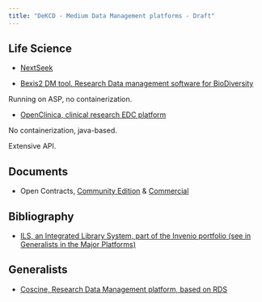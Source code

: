 ```yaml
---
title: "DeKCD - Medium Data Management platforms - Draft"
---
```


## Life Science

* [NextSeek](https://github.com/BMCBCC/NExtSEEK)

* [Bexis2 DM tool. Research Data management software for BioDiversity](https://bexis2.uni-jena.de/)

Running on ASP, no containerization.

* [OpenClinica, clinical research EDC platform](https://www.openclinica.com/)

No containerization, java-based.

Extensive API.

## Documents

* Open Contracts, [Community Edition](https://www.openclinica.com/get-free-community-edition-software/) & [Commercial](https://jsv4.github.io/OpenContracts/)

## Bibliography

* [ILS, an Integrated Library System, part of the Invenio portfolio (see in Generalists in the Major Platforms)](https://inveniosoftware.org/products/ils/)

## Generalists

* [Coscine, Research Data Management platform, based on RDS](https://about.coscine.de/)